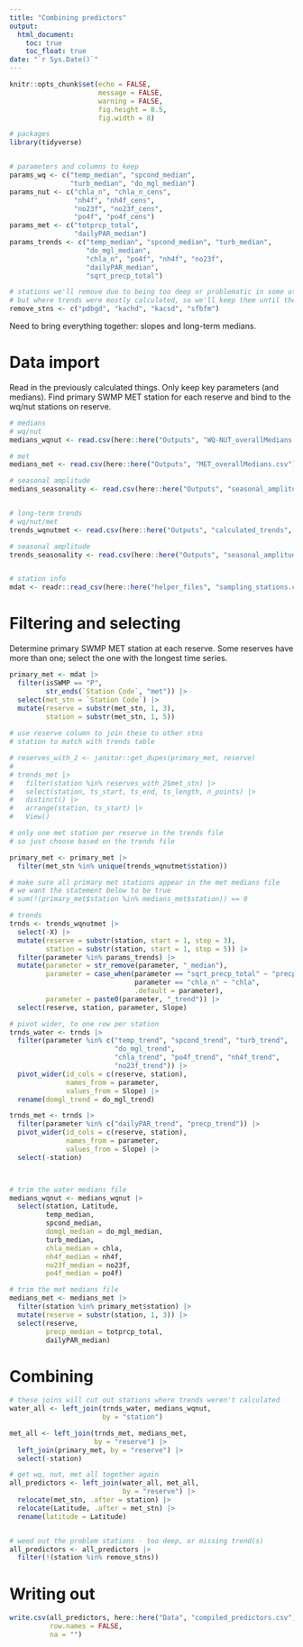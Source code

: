```yaml
---
title: "Combining predictors"
output: 
  html_document:
    toc: true
    toc_float: true
date: "`r Sys.Date()`"
---
```


```r
knitr::opts_chunk$set(echo = FALSE,
                      message = FALSE,
                      warning = FALSE,
                      fig.height = 8.5,
                      fig.width = 8)

# packages
library(tidyverse)


# parameters and columns to keep
params_wq <- c("temp_median", "spcond_median", 
               "turb_median", "do_mgl_median")
params_nut <- c("chla_n", "chla_n_cens",
                "nh4f", "nh4f_cens",
                "no23f", "no23f_cens",
                "po4f", "po4f_cens")
params_met <- c("totprcp_total",
                "dailyPAR_median")
params_trends <- c("temp_median", "spcond_median", "turb_median",
                   "do_mgl_median",
                   "chla_n", "po4f", "nh4f", "no23f",
                   "dailyPAR_median",
                   "sqrt_precp_total")

# stations we'll remove due to being too deep or problematic in some other way
# but where trends were mostly calculated, so we'll keep them until the end
remove_stns <- c("pdbgd", "kachd", "kacsd", "sfbfm")
```

Need to bring everything together: slopes and long-term medians.  

# Data import  

Read in the previously calculated things. Only keep key parameters (and medians). Find primary SWMP MET station for each reserve and bind to the wq/nut stations on reserve.  

```r
# medians
# wq/nut
medians_wqnut <- read.csv(here::here("Outputs", "WQ-NUT_overallMedians.csv"))

# met
medians_met <- read.csv(here::here("Outputs", "MET_overallMedians.csv"))

# seasonal amplitude
medians_seasonality <- read.csv(here::here("Outputs", "seasonal_amplitude_medians.csv"))


# long-term trends
# wq/nut/met
trends_wqnutmet <- read.csv(here::here("Outputs", "calculated_trends", "long-term-trends.csv"))

# seasonal amplitude
trends_seasonality <- read.csv(here::here("Outputs", "seasonal_amplitude_medians.csv"))


# station info
mdat <- readr::read_csv(here::here("helper_files", "sampling_stations.csv"))
```

# Filtering and selecting  

Determine primary SWMP MET station at each reserve. Some reserves have more than one; select the one with the longest time series.  

```r
primary_met <- mdat |> 
  filter(isSWMP == "P",
         str_ends(`Station Code`, "met")) |> 
  select(met_stn = `Station Code`) |> 
  mutate(reserve = substr(met_stn, 1, 3),
         station = substr(met_stn, 1, 5))  
  
# use reserve column to join these to other stns
# station to match with trends table

# reserves_with_2 <- janitor::get_dupes(primary_met, reserve)
# 
# trends_met |> 
#   filter(station %in% reserves_with_2$met_stn) |> 
#   select(station, ts_start, ts_end, ts_length, n_points) |> 
#   distinct() |> 
#   arrange(station, ts_start) |> 
#   View()

# only one met station per reserve in the trends file
# so just choose based on the trends file

primary_met <- primary_met |> 
  filter(met_stn %in% unique(trends_wqnutmet$station))

# make sure all primary met stations appear in the met medians file
# we want the statement below to be true
# sum(!(primary_met$station %in% medians_met$station)) == 0
```


```r
# trends
trnds <- trends_wqnutmet |> 
  select(-X) |> 
  mutate(reserve = substr(station, start = 1, stop = 3),
         station = substr(station, start = 1, stop = 5)) |> 
  filter(parameter %in% params_trends) |> 
  mutate(parameter = str_remove(parameter, "_median"),
         parameter = case_when(parameter == "sqrt_precp_total" ~ "precp",
                               parameter == "chla_n" ~ "chla",
                               .default = parameter),
         parameter = paste0(parameter, "_trend")) |> 
  select(reserve, station, parameter, Slope)

# pivot wider, to one row per station
trnds_water <- trnds |> 
  filter(parameter %in% c("temp_trend", "spcond_trend", "turb_trend",
                          "do_mgl_trend",
                          "chla_trend", "po4f_trend", "nh4f_trend",
                          "no23f_trend")) |> 
  pivot_wider(id_cols = c(reserve, station),
              names_from = parameter,
              values_from = Slope) |> 
  rename(domgl_trend = do_mgl_trend)

trnds_met <- trnds |> 
  filter(parameter %in% c("dailyPAR_trend", "precp_trend")) |> 
  pivot_wider(id_cols = c(reserve, station),
              names_from = parameter,
              values_from = Slope) |> 
  select(-station)



# trim the water medians file
medians_wqnut <- medians_wqnut |> 
  select(station, Latitude,
         temp_median,
         spcond_median,
         domgl_median = do_mgl_median,
         turb_median,
         chla_median = chla,
         nh4f_median = nh4f,
         no23f_median = no23f,
         po4f_median = po4f)

# trim the met medians file
medians_met <- medians_met |> 
  filter(station %in% primary_met$station) |> 
  mutate(reserve = substr(station, 1, 3)) |> 
  select(reserve, 
         precp_median = totprcp_total,
         dailyPAR_median)

```


# Combining  


```r
# these joins will cut out stations where trends weren't calculated
water_all <- left_join(trnds_water, medians_wqnut,
                       by = "station")

met_all <- left_join(trnds_met, medians_met,
                     by = "reserve") |> 
  left_join(primary_met, by = "reserve") |> 
  select(-station)

# get wq, nut, met all together again
all_predictors <- left_join(water_all, met_all,
                            by = "reserve") |> 
  relocate(met_stn, .after = station) |> 
  relocate(Latitude, .after = met_stn) |> 
  rename(latitude = Latitude)


# weed out the problem stations - too deep, or missing trend(s)  
all_predictors <- all_predictors |> 
  filter(!(station %in% remove_stns))
```

# Writing out  

```r
write.csv(all_predictors, here::here("Data", "compiled_predictors.csv"),
          row.names = FALSE,
          na = "")
```